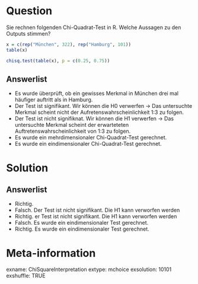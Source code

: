 Question 
======== 

Sie rechnen folgenden Chi-Quadrat-Test in R. Welche Aussagen zu den Outputs stimmen? 

```r
x = c(rep("München", 322), rep("Hamburg", 101))
table(x)
```

```r
chisq.test(table(x), p = c(0.25, 0.75))
```


Answerlist
----------

* Es wurde überprüft, ob ein gewisses Merkmal in München drei mal häufiger auftritt als in Hamburg.
* Der Test ist signifikant. Wir können die H0 verwerfen -> Das untersuchte Merkmal scheint nicht der Aufretenswahrscheinlichkeit 1:3 zu folgen.
* Der Test ist nicht signifiknat. Wir können die H1 verwerfen -> Das untersuchte Merkmal scheint der erwarteteten Auftretenswahrscheinlichkeit von 1:3 zu folgen.
* Es wurde ein mehrdimensionaler Chi-Quadrat-Test gerechnet.
* Es wurde ein eindimensionaler Chi-Quadrat-Test gerechnet.

Solution
========

Answerlist
----------

* Richtig. 
* Falsch. Der Test ist nicht signifikant. Die H1 kann verworfen werden 
* Richtig. er Test ist nicht signifikant. Die H1 kann verworfen werden 
* Falsch. Es wurde ein eindimensionaler Test gerechnet.
* Richtig. Es wurde ein eindimensionaler Test gerechnet.

Meta-information
================
exname: ChiSquareInterpretation
extype: mchoice 
exsolution: 10101
exshuffle: TRUE
